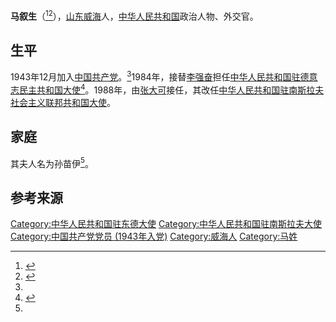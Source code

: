 '''马叙生'''（{{bd|1927年|2月|2002年|7月30日}}<ref name=":1">{{Cite web|url=http://www.wphoto.net/qianbei/show/621/|title=马叙生_前辈|accessdate=2018-09|author=|date=|publisher=}}</ref><ref name=":0">{{Cite journal|title=缅怀——回忆马叙生大使与《世界知识》|author=葛军|url=http://www.cnki.com.cn/Article/CJFDTotal-SJZS200218014.htm|journal=世界知识|issue=18|doi=|others=|year=2002|volume=|page=|pmid=}}</ref>），[[山东|山东]][[威海|威海]]人，[[中华人民共和国|中华人民共和国]]政治人物、外交官。

==生平==
1943年12月加入[[中国共产党|中国共产党]]。<ref name=":1" />1984年，接替[[李强奋|李强奋]]担任[[中国驻德国大使列表|中华人民共和国驻德意志民主共和国大使]]<ref>{{cite web|author=中华人民共和国外交部|title=中国驻德意志民主共和国历任大使|url=http://www.fmprc.gov.cn/chn/gxh/zlb/zgwjrw/2167/2172/t165413.htm|publisher=中华人民共和国外交部|accessdate=2012-03-03}}</ref>。1988年，由[[张大可|张大可]]接任，其改任[[中国驻塞尔维亚大使列表|中华人民共和国驻南斯拉夫社会主义联邦共和国大使]]。

== 家庭 ==
其夫人名为孙苗伊<ref name=":0" />。

== 参考来源 ==
{{reflist}}

{{start box}}
{{s-dip}}
{{succession box|[[李强奋|李强奋]]|[[张大可|张大可]]|[[中国驻德国大使列表|中华人民共和国驻東德大使]]|1984年10月-1988年3月}}
{{succession box|[[田曾佩|田曾佩]]|[[张大可|张大可]]|[[中国驻塞尔维亚大使列表|中华人民共和国驻南斯拉夫大使]]|1988年1月-1991年7月}}
{{end box}}

{{中国政治人物小作品}}
{{Authority control}}
{{DEFAULTSORT:M}}
[[Category:中华人民共和国驻东德大使|Category:中华人民共和国驻东德大使]]
[[Category:中华人民共和国驻南斯拉夫大使|Category:中华人民共和国驻南斯拉夫大使]]
[[Category:中国共产党党员_(1943年入党)|Category:中国共产党党员 (1943年入党)]]
[[Category:威海人|Category:威海人]]
[[Category:马姓|Category:马姓]]
